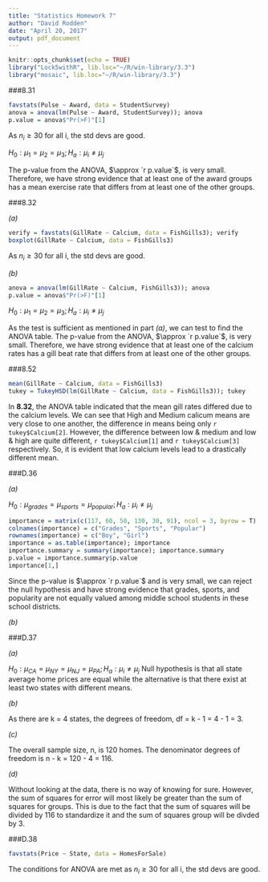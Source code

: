 ```yaml
---
title: "Statistics Homework 7"
author: "David Rodden"
date: "April 20, 2017"
output: pdf_document
---
```


```r
knitr::opts_chunk$set(echo = TRUE)
library("Lock5withR", lib.loc="~/R/win-library/3.3")
library("mosaic", lib.loc="~/R/win-library/3.3")
```

###8.31

```r
favstats(Pulse ~ Award, data = StudentSurvey)
anova = anova(lm(Pulse ~ Award, StudentSurvey)); anova
p.value = anova$"Pr(>F)"[1]
```
As $n_i \geq 30$ for all i, the std devs are good.

$H_0: \mu_1 = \mu_2 = \mu_3; H_a: \mu_i \neq \mu_j$

The p-value from the ANOVA, $\approx `r p.value`$, is very small. Therefore, we have strong evidence that at least one of the award groups has a mean exercise rate that differs from at least one of the other groups.

###8.32

*(a)*
```r
verify = favstats(GillRate ~ Calcium, data = FishGills3); verify
boxplot(GillRate ~ Calcium, data = FishGills3)
```
As $n_i \geq 30$ for all i, the std devs are good.

*(b)*
```r
anova = anova(lm(GillRate ~ Calcium, FishGills3)); anova
p.value = anova$"Pr(>F)"[1]
```
$H_0: \mu_1 = \mu_2 = \mu_3; H_a: \mu_i \neq \mu_j$

As the test is sufficient as mentioned in part *(a)*, we can test to find the ANOVA table. The p-value from the ANOVA, $\approx `r p.value`$, is very small. Therefore, we have strong evidence that at least one of the calcium rates has a gill beat rate that differs from at least one of the other groups.

###8.52


```r
mean(GillRate ~ Calcium, data = FishGills3)
tukey = TukeyHSD(lm(GillRate ~ Calcium, data = FishGills3)); tukey
```
In **8.32**, the ANOVA table indicated that the mean gill rates differed due to the calcium levels. We can see that High and Medium calicum means are very close to one another, the difference in means being only `r tukey$Calcium[2]`. However, the difference between low & medium and low & high are quite different, `r tukey$Calcium[1]` and `r tukey$Calcium[3]` respectively. So, it is evident that low calcium levels lead to a drastically different mean.

###D.36

*(a)*

$H_0: \mu_{grades} = \mu_{sports} = \mu_{popular}; H_a: \mu_i \neq \mu_j$
```r
importance = matrix(c(117, 60, 50, 130, 30, 91), ncol = 3, byrow = T)
colnames(importance) = c("Grades", "Sports", "Popular")
rownames(importance) = c("Boy", "Girl")
importance = as.table(importance); importance
importance.summary = summary(importance); importance.summary
p.value = importance.summary$p.value
importance[1,]
```
Since the p-value is  $\approx `r p.value`$ and is very small, we can reject the null hypothesis and have strong evidence that grades, sports, and popularity are not equally valued among middle school students in these school districts.

*(b)*



###D.37

*(a)*

$H_0: \mu_{CA} = \mu_{NY} = \mu_{NJ} = \mu_{PA}; H_a: \mu_i \neq \mu_j$
Null hypothesis is that all state average home prices are equal while the alternative is that there exist at least two states with different means.

*(b)*

As there are k = 4 states, the degrees of freedom, df = k - 1 = 4 - 1 = 3.

*(c)*

The overall sample size, n, is 120 homes. The denominator degrees of freedom is n - k = 120 - 4 = 116.

*(d)*

Without looking at the data, there is no way of knowing for sure. However, the sum of squares for error will most likely be greater than the sum of squares for groups. This is due to the fact that the sum of squares will be divided by 116 to standardize it and the sum of squares group will be divded by 3.

###D.38

```r
favstats(Price ~ State, data = HomesForSale)
```
The conditions for ANOVA are met as $n_i \geq 30$ for all i, the std devs are good.
